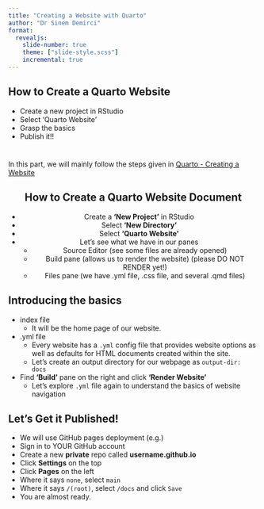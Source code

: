 ---
title: "Creating a Website with Quarto"
author: "Dr Sinem Demirci"
format: 
  revealjs:
    slide-number: true
    theme: ["slide-style.scss"]
    incremental: true
---

## How to Create a Quarto Website

- Create a new project in RStudio
- Select 'Quarto Website'
- Grasp the basics
- Publish it!!



# 


::: {.note}

In this part, we will mainly follow the steps given in [Quarto - Creating a Website](https://quarto.org/docs/websites/)

:::


::: {style="text-align: center;"}

## How to Create a Quarto Website Document

- Create a **'New Project'** in RStudio
- Select **'New Directory'**
- Select **'Quarto Website'**
- Let's see what we have in our panes
  - Source Editor (see some files are already opened)
  - Build pane (allows us to render the website) (please DO NOT RENDER yet!)
  - Files pane (we have .yml file, .css file, and several .qmd files)

:::


## Introducing the basics

- index file
  - It will be the home page of our website.
- .yml file 
  - Every website has a `.yml` config file that provides website options as well as defaults for HTML documents created within the site.
  - Let's create an output directory for our webpage as `output-dir: docs`
- Find **'Build'** pane on the right and click **'Render Website'**
  - Let's explore `.yml` file again to understand the basics of website navigation



## Let's Get it Published!

- We will use GitHub pages deployment (e.g.)
- Sign in to YOUR GitHub account
- Create a new **private** repo called **username.github.io**
- Click **Settings** on the top
- Click **Pages** on the left
- Where it says `none`, select `main`
- Where it says `/(root)`, select `/docs` and click `Save`
- You are almost ready.
